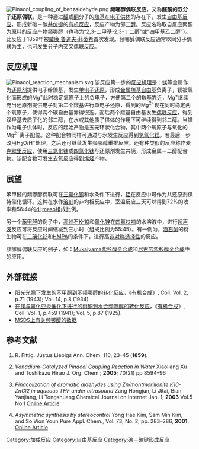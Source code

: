 [[Image:Pinacol_coupling_of_benzaldehyde.png|right]]
'''频哪醇偶联反应'''，又称'''醛酮的双分子还原偶联'''，是一种通过[[醛|醛]]或[[酮|酮]]分子的[[羰基|羰基]]在[[电子供体|电子供体]]的存在下，发生[[自由基反应|自由基反应]]，形成新碳－碳[[共价键|共价键]]的[[有机反应|有机反应]]，{{Ref|1}}反应产物为邻[[二醇|二醇]]。反应名称取自反应丙酮为原料的反应产物[[频哪醇|频哪醇]]（也称为“2,3-二甲基-2,3-丁二醇”或“四甲基乙二醇”）。此反应于1859年被[[威廉·鲁道夫·菲蒂希|威廉·鲁道夫·菲蒂希]]首次发现。频哪醇偶联反应通常以同分子偶联为主，也可发生分子内交叉偶联反应。

==反应机理==
[[Image:Pinacol_reaction_mechanism.svg|center]]
该反应第一步的[[反应机理|反应机理]]是：[[镁|镁]]等金属作为[[还原剂|还原剂]]提供电子给羰基，发生[[单电子还原|单电子还原]]，形成[[金属羰基自由基|金属羰基自由基]]负离子，镁被氧化而形成的Mg<sup>+</sup>此时稳定氧原子上的负电子，方便第二个的羰基靠近，Mg<sup>+</sup>继续充当还原剂提供电子对第二个羰基进行单电子还原，得到的Mg<sup>2+</sup>现在同时稳定两个氧原子，使得两个碳自由基靠得很近。而后两个羰基自由基发生[[偶联反应|偶联反应]]，得到双羟基去质子化的邻二醇，在水或其他质子供体的作用下可继续得到邻二醇。当镁作为电子供体时，反应的起始产物是五元环状化合物，其中两个氧原子与氧化的Mg<sup>2+</sup>离子配位。这种配合物同样可通过与水发生反应得到[[氢氧化镁|氢氧化镁]]。若最后一步改用H<sub>2</sub>O/H<sup>+</sup>处理，之后还可继续发生[[频哪醇重排反应|频哪醇重排反应]]。还有种类似的反应称作[[麦克默里反应|麦克默里反应]]，使用[[三氯化钛|三氯化钛]]或[[四氯化钛|四氯化钛]]与还原剂发生共轭，形成金属－二醇配合物。该配合物可发生去氧反应得到[[烯烃|烯烃]]产物。

==展望==
苯甲醛的频哪醇偶联可在[[三氯化钒|三氯化钒]]和水条件下进行，[[铝|铝]]在反应中可作为共还原剂保持催化循环{{Ref|2}}。这种在水作[[溶剂|溶剂]]的非均相反应中，室温反应三天可以得到72%的收率和56:44的[[非对映体|dl]]:[[内消旋化合物|meso]]组成比例。

另一个[[苯甲醛|苯甲醛]]的例子中，[[高岭石|高岭石K-10]]和[[氯化锌|氯化锌]]在[[四氢呋喃|四氢呋喃]]的水溶液中，进行[[超声波|超声波]]反应可将反应时间缩减到三小时（组成比例为55:45）{{Ref|3}}。有一例为，[[酒石酸|酒石酸]]的衍生物可在[[二碘化钐|二碘化钐]]和[[六甲基磷酰胺|HMPA]]的条件下，进行高[[非对称选择性|非对称选择性]]的反应{{Ref|4}}。

频哪醇偶联反应的例子，如：[[Mukaiyama紫杉醇全合成|Mukaiyama紫杉醇全合成]]和[[尼古劳紫杉醇全合成|尼古劳紫杉醇全合成]]中的应用。

==外部链接==
* [https://web.archive.org/web/20120204222935/http://www.orgsyn.org/orgsyn/prep.asp?prep=cv2p0071 阳光光照下发生的苯甲酮到苯频哪醇的转化反应]，《[[有机合成_(期刊)|有机合成]]》, Coll. Vol. 2, p.71 (1943); Vol. 14, p.8 (1934).
* [https://web.archive.org/web/20120204222939/http://www.orgsyn.org/orgsyn/prep.asp?prep=cv1p0459 在镁与氯化亚汞催化下进行的丙酮到水合频哪醇的转化反应]，《[[有机合成_(期刊)|有机合成]]》, Coll. Vol. 1, p.459 (1941); Vol. 5, p.87 (1925).
* [http://physchem.ox.ac.uk/MSDS/PI/pinacol.html MSDS上有关频哪醇的数据] {{Wayback|url=http://physchem.ox.ac.uk/MSDS/PI/pinacol.html |date=20070312044957 }}

==参考文献==
{{refbegin}}
# {{Note|1}} R. Fittig. Justus Liebigs Ann. Chem. 110, 23–45 ('''1859''').
# {{Note|2}} ''Vanadium-Catalyzed Pinacol Coupling Reaction in Water'' Xiaoliang Xu and Toshikazu Hirao J. Org. Chem.; '''2005'''; 70(21) pp 8594–96  {{doi|10.1021/jo051213f}}
# {{Note|3}} ''Pinacolization of aromatic aldehydes using Zn/montmorillonite K10-ZnCl2 in aqueous THF under ultrasound'' Zang Hongjun, Li Jitai, Bian Yanjiang, Li Tongshuang Chemical Journal on Internet Jan. 1, '''2003'''  Vol.5 No.1 [https://web.archive.org/web/20021121001218/http://www.chemistrymag.org/cji/2003/051008ne.htm Online Article]
# {{Note|4}} ''Asymmetric synthesis by stereocontrol'' Yong Hae Kim, Sam Min Kim, and So Won Youn Pure Appl. Chem., Vol. 73, No. 2, pp. 283–286, '''2001'''. [http://www.iupac.org/publications/pac/2001/pdf/7302x0283.pdf Online Article]
{{refend}}

[[Category:加成反应|Category:加成反应]]
[[Category:自由基反应|Category:自由基反应]]
[[Category:碳－碳键形成反应|Category:碳－碳键形成反应]]